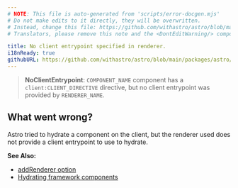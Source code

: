 ```yaml
---
# NOTE: This file is auto-generated from 'scripts/error-docgen.mjs'
# Do not make edits to it directly, they will be overwritten.
# Instead, change this file: https://github.com/withastro/astro/blob/main/packages/astro/src/core/errors/errors-data.ts
# Translators, please remove this note and the <DontEditWarning/> component.

title: No client entrypoint specified in renderer.
i18nReady: true
githubURL: https://github.com/withastro/astro/blob/main/packages/astro/src/core/errors/errors-data.ts
---
```


<DontEditWarning />


> **NoClientEntrypoint**: `COMPONENT_NAME` component has a `client:CLIENT_DIRECTIVE` directive, but no client entrypoint was provided by `RENDERER_NAME`.

## What went wrong?
Astro tried to hydrate a component on the client, but the renderer used does not provide a client entrypoint to use to hydrate.

**See Also:**
-  [addRenderer option](/en/reference/integrations-reference/#addrenderer-option)
-  [Hydrating framework components](/en/basics/framework-components/#hydrating-interactive-components)


